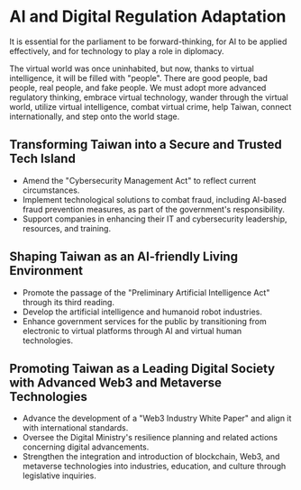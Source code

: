 # AI and Digital Regulation Adaptation

It is essential for the parliament to be forward-thinking, for AI to be applied effectively, and for technology to play a role in diplomacy.

The virtual world was once uninhabited, but now, thanks to virtual intelligence, it will be filled with "people". There are good people, bad people, real people, and fake people. We must adopt more advanced regulatory thinking, embrace virtual technology, wander through the virtual world, utilize virtual intelligence, combat virtual crime, help Taiwan, connect internationally, and step onto the world stage.

## Transforming Taiwan into a Secure and Trusted Tech Island

- Amend the "Cybersecurity Management Act" to reflect current circumstances.
- Implement technological solutions to combat fraud, including AI-based fraud prevention measures, as part of the government's responsibility.
- Support companies in enhancing their IT and cybersecurity leadership, resources, and training.

## Shaping Taiwan as an AI-friendly Living Environment

- Promote the passage of the "Preliminary Artificial Intelligence Act" through its third reading.
- Develop the artificial intelligence and humanoid robot industries.
- Enhance government services for the public by transitioning from electronic to virtual platforms through AI and virtual human technologies.

## Promoting Taiwan as a Leading Digital Society with Advanced Web3 and Metaverse Technologies

- Advance the development of a "Web3 Industry White Paper" and align it with international standards.
- Oversee the Digital Ministry's resilience planning and related actions concerning digital advancements.
- Strengthen the integration and introduction of blockchain, Web3, and metaverse technologies into industries, education, and culture through legislative inquiries.
